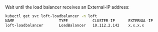Wait until the load balancer receives an External-IP address:

```bash
kubectl get svc loft-loadbalancer -n loft
NAME                    TYPE           CLUSTER-IP      EXTERNAL-IP      PORT(S)          AGE
loft-loadbalancer       LoadBalancer   10.112.2.142    x.x.x.x          443:30933/TCP    3m16s
```